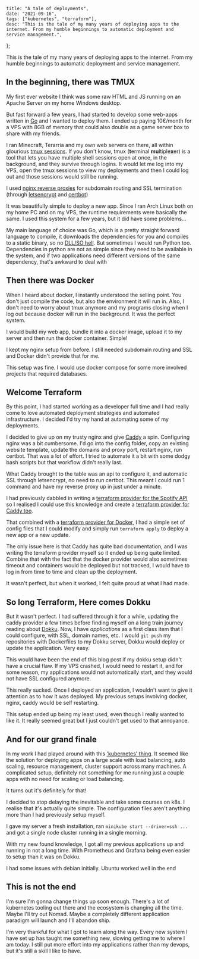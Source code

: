 
    title: "A tale of deployments",
    date: "2021-09-16",
    tags: ["kubernetes", "terraform"],
    desc: "This is the tale of my many years of deploying apps to the internet. From my humble beginnings to automatic deployment and service management.",
};


This is the tale of my many years of deploying apps to the internet.
From my humble beginnings to automatic deployment and service management.

## In the beginning, there was TMUX

My first ever website I think was some raw HTML and JS running on an Apache Server on my home Windows desktop.

But fast forward a few years, I had started to develop some web-apps written in [Go](https://golang.org) and I wanted to deploy them.
I ended up paying 10€/month for a VPS with 8GB of memory that could also double as a game server box to share with my friends.

I ran Minecraft, Terarria and my own web servers on there, all within glourious [tmux sessions](https://en.wikipedia.org/wiki/Tmux).
If you don't know, tmux (**t**erminal **mu**ltiple**x**er) is a tool that lets you have multiple shell sessions open at once, in the background,
and they survive through logins. It would let me log into my VPS, open the tmux sessions to view my deployments and then I could log out and
those sessions would still be running.

I used [nginx reverse proxies](https://docs.nginx.com/nginx/admin-guide/web-server/reverse-proxy/) for subdomain routing
and SSL termination (through [letsencrypt](https://letsencrypt.org/) and [certbot](https://certbot.eff.org/))

It was beautifully simple to deploy a new app. Since I ran Arch Linux both on my home PC and on my VPS, the runtime
requirements were basically the same. I used this system for a few years, but it did have some problems...

My main language of choice was Go, which is a pretty straight forward language to compile, it downloads the dependencies for you and compiles to a static binary,
so no [DLL/SO hell](https://en.wikipedia.org/wiki/DLL_Hell). But sometimes I would run Python too.
Dependencies in python are not as simple since they need to be available in the system, and if two applications need different versions of the same dependency,
that's awkward to deal with

## Then there was Docker

When I heard about docker, I instantly understood the selling point. You don't just compile the code, but also the environment it will run in.
Also, I don't need to worry about tmux anymore and my programs closing when I log out because docker will run in the background. It was the perfect system.

I would build my web app, bundle it into a docker image, upload it to my server and then run the docker container. Simple!

I kept my nginx setup from before. I still needed subdomain routing and SSL and Docker didn't provide that for me.

This setup was fine. I would use docker compose for some more involved projects that required databases.

## Welcome Terraform

By this point, I had started working as a developer full time and I had really come to love automated deployment strategies and automated infrastructure.
I decided I'd try my hand at automating some of my deployments.

I decided to give up on my trusty nginx and give [Caddy](https://caddyserver.com/) a spin. Configuring nginx was a bit cumbersome.
I'd go into the config folder, copy an existing website template, update the domains and proxy port, restart nginx, run certbot. That was a lot of effort.
I tried to automate it a bit with some dodgy bash scripts but that workflow didn't really last.

What Caddy brought to the table was an api to configure it, and automatic SSL through letsencrypt, no need to run certbot.
This meant I could run 1 command and have my reverse proxy up in just under a minute.

I had previously dabbled in writing a [terraform provider for the Spotify API](https://github.com/conradludgate/terraform-provider-spotify)
so I realised I could use this knowledge and create a [terraform provider for Caddy too](https://github.com/conradludgate/terraform-provider-caddy).

That combined with a [terraform provider for Docker](https://registry.terraform.io/providers/kreuzwerker/docker/latest), I had a simple set of config files
that I could modify and simply run `terraform apply` to deploy a new app or a new update.

The only issue here is that Caddy has quite bad documentation, and I was writing the terraform provider myself so it ended up being quite limited.
Combine that with the fact that the docker provider would also sometimes timeout and containers would be deployed but not tracked,
I would have to log in from time to time and clean up the deployment.

It wasn't perfect, but when it worked, I felt quite proud at what I had made.

## So long Terraform, Here comes Dokku

But it wasn't perfect. I had suffered through it for a while, updating the caddy provider a few times before finding myself on a long train journey reading about
[Dokku](https://dokku.com/). Now, I have _applications_ as a first class item that I could configure, with SSL, domain names, etc.
I would `git push` my repositories with Dockerfiles to my Dokku server, Dokku would deploy or update the application. Very easy.

This would have been the end of this blog post if my dokku setup didn't have a crucial flaw. If my VPS crashed, I would need to restart it, and for some reason,
my applications would not automatically start, and they would not have SSL configured anymore.

This really sucked. Once I deployed an application, I wouldn't want to give it attention as to how it was deployed.
My previous setups involving docker, nginx, caddy would be self restarting.

This setup ended up being my least used, even though I really wanted to like it. It really seemed great but I just couldn't get used to that annoyance.

## And for our grand finale

In my work I had played around with this ['kubernetes' thing](https://kubernetes.io/). It seemed like the solution for deploying apps on a large scale with
load balancing, auto scaling, resource management, cluster support across many machines. A complicated setup, definitely not something for me running just a couple apps with
no need for scaling or load balancing.

It turns out it's definitely for that!

I decided to stop delaying the inevitable and take some courses on k8s. I realise that it's actually quite simple. The configuration files aren't anything more than
I had previously setup myself.

I gave my server a fresh installation, ran `minikube start --driver=ssh ...` and got a single node cluster running in a single morning<Footnote tag="1"/>.

With my new found knowledge, I got all my previous applications up and running in not a long time. With Prometheus and Grafana being even easier to setup
than it was on Dokku.

<Footnote tag="1">I had some issues with debian initially. Ubuntu worked well in the end</Footnote>

## This is not the end

I'm sure I'm gonna change things up soon enough. There's a lot of kubernetes tooling out there and the ecosystem is changing all the time.
Maybe I'll try out Nomad. Maybe a completely different application paradigm will launch and I'll abandon ship.

I'm very thankful for what I got to learn along the way. Every new system I have set up has taught me something new, slowing getting me
to where I am today. I still put more effort into my applications rather than my devops, but it's still a skill I like to have.
